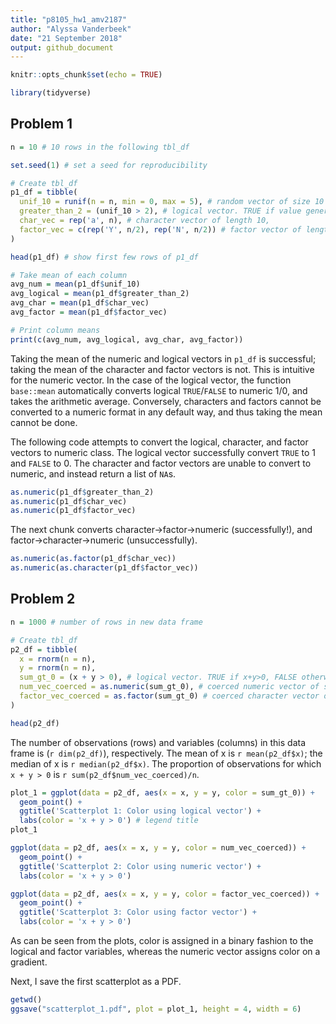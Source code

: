 ```yaml
---
title: "p8105_hw1_amv2187"
author: "Alyssa Vanderbeek"
date: "21 September 2018"
output: github_document
---
```


```r
knitr::opts_chunk$set(echo = TRUE)

library(tidyverse)
```


## Problem 1

```r
n = 10 # 10 rows in the following tbl_df

set.seed(1) # set a seed for reproducibility

# Create tbl_df 
p1_df = tibble(
  unif_10 = runif(n = n, min = 0, max = 5), # random vector of size 10 selected from uniform [0,5]
  greater_than_2 = (unif_10 > 2), # logical vector. TRUE if value generated in unif_10 greater than 2; FALSE if less than or equal to 2
  char_vec = rep('a', n), # character vector of length 10,
  factor_vec = c(rep('Y', n/2), rep('N', n/2)) # factor vector of length 10
)

head(p1_df) # show first few rows of p1_df

# Take mean of each column
avg_num = mean(p1_df$unif_10)
avg_logical = mean(p1_df$greater_than_2)
avg_char = mean(p1_df$char_vec)
avg_factor = mean(p1_df$factor_vec)

# Print column means
print(c(avg_num, avg_logical, avg_char, avg_factor))
```


Taking the mean of the numeric and logical vectors in `p1_df` is successful; taking the mean of the character and factor vectors is not. This is intuitive for the numeric vector. In the case of the logical vector, the function `base::mean` automatically converts logical `TRUE`/`FALSE` to numeric 1/0, and takes the arithmetic average. Conversely, characters and factors cannot be converted to a numeric format in any default way, and thus taking the mean cannot be done. 

The following code attempts to convert the logical, character, and factor vectors to numeric class. The logical vector successfully convert `TRUE` to 1 and `FALSE` to 0. The character and factor vectors are unable to convert to numeric, and instead return a list of `NA`s.


```r
as.numeric(p1_df$greater_than_2)
as.numeric(p1_df$char_vec)
as.numeric(p1_df$factor_vec)
```


The next chunk converts character->factor->numeric (successfully!), and factor->character->numeric (unsuccessfully). 


```r
as.numeric(as.factor(p1_df$char_vec))
as.numeric(as.character(p1_df$factor_vec))
```


## Problem 2

```r
n = 1000 # number of rows in new data frame

# Create tbl_df
p2_df = tibble(
  x = rnorm(n = n),
  y = rnorm(n = n),
  sum_gt_0 = (x + y > 0), # logical vector. TRUE if x+y>0, FALSE otherwise
  num_vec_coerced = as.numeric(sum_gt_0), # coerced numeric vector of sum_gt_0
  factor_vec_coerced = as.factor(sum_gt_0) # coerced character vector of sum_gt_0
)

head(p2_df)
```


The number of observations (rows) and variables (columns) in this data frame is (`r dim(p2_df)`), respectively. The mean of x is `r mean(p2_df$x)`; the median of x is `r median(p2_df$x)`. The proportion of observations for which `x + y > 0` is `r sum(p2_df$num_vec_coerced)/n`.


```r
plot_1 = ggplot(data = p2_df, aes(x = x, y = y, color = sum_gt_0)) +
  geom_point() + 
  ggtitle('Scatterplot 1: Color using logical vector') +
  labs(color = 'x + y > 0') # legend title
plot_1

ggplot(data = p2_df, aes(x = x, y = y, color = num_vec_coerced)) +
  geom_point() + 
  ggtitle('Scatterplot 2: Color using numeric vector') +
  labs(color = 'x + y > 0')

ggplot(data = p2_df, aes(x = x, y = y, color = factor_vec_coerced)) +
  geom_point() + 
  ggtitle('Scatterplot 3: Color using factor vector') +
  labs(color = 'x + y > 0')
```

As can be seen from the plots, color is assigned in a binary fashion to the logical and factor variables, whereas the numeric vector assigns color on a gradient.

Next, I save the first scatterplot as a PDF.

```r
getwd()
ggsave("scatterplot_1.pdf", plot = plot_1, height = 4, width = 6)
```


